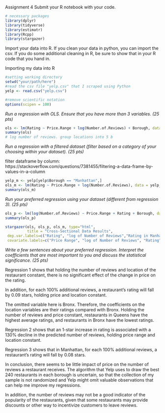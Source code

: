 Assignment 4
Submit your R notebook with your code.

```r
# necessary packages
library(dplyr)
library(tidyverse)
library(estimatr)
library(Rcpp)
library(stargazer)
```


Import your data into R. If you clean your data in python, you can import the csv. If you do some additional cleaning in R, be sure to show that in your R code that you hand in.

Importing my data into R
```r
#setting working directory
setwd("your/path/here")
#read the csv file "yelp.csv" that I scraped using Python
yelp <- read.csv("yelp.csv")

#remove scientific notation
options(scipen = 100)
```


*Run a regression with OLS. Ensure that you have more than 3 variables. (25 pts)*
```r
ols <- lm(Rating ~ Price.Range + log(Number.of.Reviews) + Borough, data = yelp)
summary(ols)
# log number of reviews. group locations into 5 b
```

*Run a regression with a filtered dataset (filter based on a category of your choosing within your dataset). (25 pts)*

filter dataframe by column: https://stackoverflow.com/questions/7381455/filtering-a-data-frame-by-values-in-a-column
```r
yelp_m <- yelp[yelp$Borough == "Manhattan",] 
ols_m <- lm(Rating ~ Price.Range + log(Number.of.Reviews), data = yelp_m)
summary(ols_m)
```

*Run your preferred regression using your dataset (different from regression 3). (25 pts)*

```r
ols_p <- lm(log(Number.of.Reviews) ~ Price.Range + Rating + Borough, data = yelp)
summary(ols_p)
```
```r
stargazer(ols, ols_p, ols_m, type="html", 
          title = "Cross-Sectional Data Results",
 dep.var.labels=c("Rating", "log of Number of Reviews","Rating in Manhattan"),
 covariate.labels=c("Price Range", "log of Number of Reviews", "Rating"), out="Regression.html")
```



*Write a few sentences about your preferred regression. Interpret the coefficients that are most important to you and discuss the statistical significance. (25 pts)*

Regression 1 shows that holding the number of reviews and location of the restaurant constant, there is no significant effect of the change in price on the rating. 

In addition, for each 100% additional reviews, a restaurant’s rating will fall by 0.09 stars, holding price and location constant. 

The omitted variable here is Bronx. Therefore, the coefficients on the location variables are their ratings compared with Bronx. Holding the number of reviews and price constant, restaurants in Queens have the highest average ratings, and restaurants in Bronx have the lowest ratings.

Regression 2 shows that an 1-star increase in rating is associated with a 130% decline in the predicted number of reviews, holding price range and location constant.

Regression 3 shows that in Manhattan, for each 100% additional reviews, a restaurant’s rating will fall by 0.08 stars.

In conclusion, there seems to be little impact of price on the number of reviews a restaurant receives. The algorithm that Yelp uses to draw the best 240 restaurants in each borough is uncertain, so that the collection of my sample is not randomized and Yelp might omit valuable observations that can help me improve my regressions. 

In addition, the number of reviews may not be a good indicator of the popularity of the restaurants, given that some restaurants may provide discounts or other way to incentivize customers to leave reviews.

